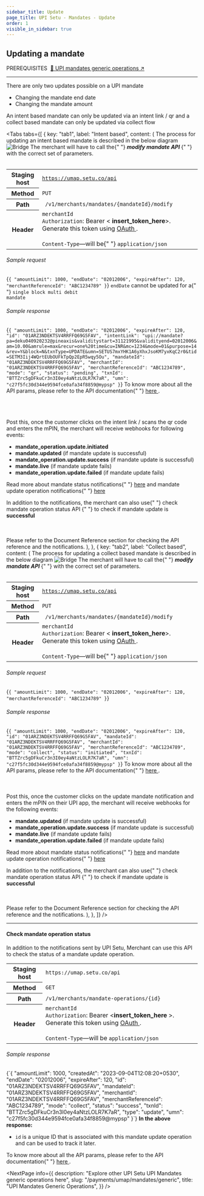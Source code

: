 ```yaml
---
sidebar_title: Update
page_title: UPI Setu - Mandates - Update
order: 1
visible_in_sidebar: true
---
```


## Updating a mandate

<Text size="small" weight="600">
  PREREQUISITES&nbsp;
</Text>
<a href="/payments/umap/mandates/generic" target="_self">
  🌟 UPI mandates generic operations ↗
</a>

<hr class="primary" />

There are only two updates possible on a UPI mandate

- Changing the mandate end date
- Changing the mandate amount

<Callout type="warning">
  An intent based mandate can only be updated via an intent link / qr and a
  collect based mandate can only be updated via collect flow
</Callout>

<Tabs
  tabs={[
    {
      key: "tab1",
      label: "Intent based",
      content: (
        <Text>
          The process for updating an intent based mandate is described in the
          below diagram
          <img
            src="https://storage.googleapis.com/strapi-assets/latest/intent-mandate-updation/intent-mandate-updation.png"
            alt="Bridge"
          />
          The merchant will have to call the{" "}
          <b>
            <i>modify mandate API</i>
          </b>{" "}
          with the correct set of parameters. <br></br>
          <table>
            <tbody>
              <tr>
                <th>Staging host</th>
                <td>
                  <code>https://umap.setu.co/api</code>
                </td>
              </tr>
              <tr>
                <th>Method</th>
                <td>
                  <code>PUT</code>
                </td>
              </tr>
              <tr>
                <th>Path</th>
                <td>
                  <code>
                    /v1/merchants/mandates/&#123;mandateId&#125;/modify
                  </code>
                </td>
              </tr>
              <tr>
                <th>Header</th>
                <td>
                  <code>merchantId</code>
                  <br />
                  <code>Authorization</code>: Bearer &lt;
                  <b>insert_token_here</b>&gt;. Generate this token using <a
                    href="/payments/umap/api-integration"
                    target="_blank"
                  >
                    OAuth
                  </a>
                  .<br />
                  <br />
                  <code>Content-Type</code>—will be{" "}
                  <code>application/json</code>
                </td>
              </tr>
            </tbody>
          </table>
          <h6>Sample request</h6>
          <CodeBlockWithCopy language="json">
            {`{
        "amountLimit": 1000,
        "endDate": "02012006",
        "expireAfter": 120,
        "merchantReferenceId": "ABC1234789"
}`}
          </CodeBlockWithCopy>
          <Callout type="warning">
            <code>endDate</code> cannot be updated for a{" "}
            <code>single block multi debit mandate</code>
          </Callout>
          <h6>Sample response</h6>
          <CodeBlockWithCopy language="json">
            {`{
        "amountLimit": 1000,
        "endDate": "02012006",
        "expireAfter": 120,
        "id": "01ARZ3NDEKTSV4RRFFQ69G5FAV",
        "intentLink": "upi://mandate?pa=deku040920232@pineaxis&validitystart=31121995&validityend=02012006&am=10.00&amrule=max&recur=one%20time&cu=INR&mc=1234&mode=01&purpose=14&rev=Y&block=N&txnType=UPDATE&umn=SETUS7mxYHK1A6yXhxJsoKM7yxKqC2r0&tid=SETM3Iij4WQrtEUbOUFkTpQp2EpR5wqy5Ou",
        "mandateId": "01ARZ3NDEKTSV4RRFFQ69G5FAV",
        "merchantId": "01ARZ3NDEKTSV4RRFFQ69G5FAV",
        "merchantReferenceId": "ABC1234789",
        "mode": "qr",
        "status": "pending",
        "txnId": "BTTZrc5gDFkuCr3n3I0ey4aNtzLOLR7K7aR",
        "umn": "c27f5fc30d344e9594fce0afa34f8859@mypsp"
}`}
          </CodeBlockWithCopy>
          To know more about all the API params, please refer to the API
          documentation{" "}
          <a
            href="/payments/umap/api-reference#/category~mandates/operation~mandates#modify"
            target="_blank"
          >
            here
          </a>
          .<br></br> <br></br>
          <p>
            Post this, once the customer clicks on the intent link / scans the
            qr code and enters the mPIN, the merchant will receive webhooks for
            following events:
          </p>
          <ul>
            <li>
              <b>mandate_operation.update.initiated</b>
            </li>
            <li>
              <b>mandate.updated</b> (if mandate update is successful)
            </li>
            <li>
              <b>mandate_operation.update.success</b> (if mandate update is
              successful)
            </li>
            <li>
              <b>mandate.live</b> (if mandate update fails)
            </li>
            <li>
              <b>mandate_operation.update.failed</b> (if mandate update fails)
            </li>
          </ul>
          <p>
            Read more about mandate status notifications{" "}
            <a href="/payments/umap/notifications/mandates">here</a> and mandate
            update operation notifications{" "}
            <a href="/payments/umap/notifications/mandates/update">here</a>
          </p>
          <p>
            In addition to the notifications, the merchant can also use{" "}
            <Link href="/payments/umap/mandates/generic/update#check-mandate-operation-status">
              check mandate operation status API
            </Link>{" "}
            to check if mandate update is <b>successful</b>
          </p> <br></br>
          Please refer to the Document Reference section for checking the API reference
          and the notifications.
        </Text>
      ),
    },
    {
      key: "tab2",
      label: "Collect based",
      content: (
        <Text>
          The process for updating a collect based mandate is described in the
          below diagram
          <img
            src="https://storage.googleapis.com/strapi-assets/latest/collect-mandate-updation/collect-mandate-updation.png"
            alt="Bridge"
          />
          The merchant will have to call the{" "}
          <b>
            <i>modify mandate API</i>
          </b>{" "}
          with the correct set of parameters. <br></br>
          <table>
            <tbody>
              <tr>
                <th>Staging host</th>
                <td>
                  <code>https://umap.setu.co/api</code>
                </td>
              </tr>
              <tr>
                <th>Method</th>
                <td>
                  <code>PUT</code>
                </td>
              </tr>
              <tr>
                <th>Path</th>
                <td>
                  <code>
                    /v1/merchants/mandates/&#123;mandateId&#125;/modify
                  </code>
                </td>
              </tr>
              <tr>
                <th>Header</th>
                <td>
                  <code>merchantId</code>
                  <br />
                  <code>Authorization</code>: Bearer &lt;
                  <b>insert_token_here</b>&gt;. Generate this token using <a
                    href="/payments/umap/api-integration"
                    target="_blank"
                  >
                    OAuth
                  </a>
                  .<br />
                  <br />
                  <code>Content-Type</code>—will be{" "}
                  <code>application/json</code>
                </td>
              </tr>
            </tbody>
          </table>
          <h6>Sample request</h6>
          <CodeBlockWithCopy language="json">
            {`{
        "amountLimit": 1000,
        "endDate": "02012006",
        "expireAfter": 120,
        "merchantReferenceId": "ABC1234789"
}`}
          </CodeBlockWithCopy>
          <h6>Sample response</h6>
          <CodeBlockWithCopy language="json">
            {`{
        "amountLimit": 1000,
        "endDate": "02012006",
        "expireAfter": 120,
        "id": "01ARZ3NDEKTSV4RRFFQ69G5FAV",
        "mandateId": "01ARZ3NDEKTSV4RRFFQ69G5FAV",
        "merchantId": "01ARZ3NDEKTSV4RRFFQ69G5FAV",
        "merchantReferenceId": "ABC1234789",
        "mode": "collect",
        "status": "initiated",
        "txnId": "BTTZrc5gDFkuCr3n3I0ey4aNtzLOLR7K7aR",
        "umn": "c27f5fc30d344e9594fce0afa34f8859@mypsp"
}`}
          </CodeBlockWithCopy>
          To know more about all the API params, please refer to the API documentation{" "}
          <a
            href="/payments/umap/api-reference#/category~mandates/operation~mandates#modify"
            target="_blank"
          >
            here
          </a>.<br></br> <br></br>
          Post this, once the customer clicks on the update mandate notification
          and enters the mPIN on their UPI app, the merchant will receive
          webhooks for the following events:
          <ul>
            <li>
              <b>mandate.updated</b> (if mandate update is successful)
            </li>
            <li>
              <b>mandate_operation.update.success</b> (if mandate update is
              successful)
            </li>
            <li>
              <b>mandate.live</b> (if mandate update fails)
            </li>
            <li>
              <b>mandate_operation.update.failed</b> (if mandate update fails)
            </li>
          </ul>
          <p>
            Read more about mandate status notifications{" "}
            <a href="/payments/umap/notifications/mandates">here</a> and mandate
            update operation notifications{" "}
            <a href="/payments/umap/notifications/mandates/update">here</a>
          </p>
          <p>
            In addition to the notifications, the merchant can also use{" "}
            <Link href="/payments/umap/mandates/generic/update#check-mandate-operation-status">
              check mandate operation status API
            </Link>{" "}
            to check if mandate update is <b>successful</b>
          </p> <br></br>
          Please refer to the Document Reference section for checking the API reference
          and the notifications.
        </Text>
      ),
    },
  ]}
/>

<hr class="tertiary" />

#### Check mandate operation status

In addition to the notifications sent by UPI Setu, Merchant can use this API to check the status of a mandate update operation.

<table>
  <tbody>
    <tr>
      <th>Staging host</th>
      <td>
        <code>https://umap.setu.co/api</code>
      </td>
    </tr>
    <tr>
      <th>Method</th>
      <td>
        <code>GET</code>
      </td>
    </tr>
    <tr>
      <th>Path</th>
      <td>
        <code>/v1/merchants/mandate-operations/&#123;id&#125;</code>
      </td>
    </tr>
    <tr>
      <th>Header</th>
      <td>
        <code>merchantId</code>
        <br />
        <code>Authorization</code>: Bearer &lt;<b>insert_token_here</b>
        &gt;. Generate this token using <a
          href="/payments/umap/api-integration"
          target="_blank"
        >
          OAuth
        </a>
        .<br />
        <br />
        <code>Content-Type</code>—will be <code>application/json</code>
      </td>
    </tr>
  </tbody>
</table>

<h6>Sample response</h6>
<CodeBlockWithCopy language="json">
  {`{
  "amountLimit": 1000,
  "createdAt": "2023-09-04T12:08:20+0530",
  "endDate": "02012006",
  "expireAfter": 120,
  "id": "01ARZ3NDEKTSV4RRFFQ69G5FAV",
  "mandateId": "01ARZ3NDEKTSV4RRFFQ69G5FAV",
  "merchantId": "01ARZ3NDEKTSV4RRFFQ69G5FAV",
  "merchantReferenceId": "ABC1234789",
  "mode": "collect",
  "status": "success",
  "txnId": "BTTZrc5gDFkuCr3n3I0ey4aNtzLOLR7K7aR",
  "type": "update",
  "umn": "c27f5fc30d344e9594fce0afa34f8859@mypsp"
}`}
</CodeBlockWithCopy>
<b>In the above response:</b>
<ul>
  <li>
    <code>id</code> is a unique ID that is associated with this mandate update
    operation and can be used to track it later.
  </li>
</ul>

<p>
  To know more about all the API params, please refer to the API documentation{" "}
  <a
    href="/payments/umap/api-reference#/category~mandates/operation~mandates#fetchMandateOperationById"
    target="_blank"
  >
    here
  </a>
  .
</p>

<NextPage
  info={{
    description: "Explore other UPI Setu UPI Mandates generic operations here",
    slug: "/payments/umap/mandates/generic",
    title: "UPI Mandates Generic Operations",
  }}
/>
